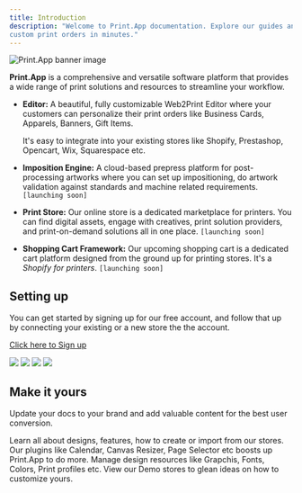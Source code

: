 ```yaml
---
title: Introduction
description: "Welcome to Print.App documentation. Explore our guides and examples to integrate it into your store and start accepting
custom print orders in minutes."
---
```

<Frame>
	<img alt="Print.App banner image" src="/images/banner.png" />
</Frame>

**Print.App** is a comprehensive and versatile software platform that provides a wide range of print solutions and resources to streamline your workflow.

* **Editor:** A beautiful, fully customizable Web2Print Editor where your customers can personalize their print orders like Business Cards, Apparels, Banners, Gift Items.

  It's easy to integrate into your existing stores like Shopify, Prestashop, Opencart, Wix, Squarespace etc.

* **Imposition Engine:** A cloud-based prepress platform for post-processing artworks where you can set up impositioning, do artwork validation against standards and machine related requirements. `[launching soon]`
  
* **Print Store:** Our online store is a dedicated marketplace for printers. You can find digital assets, engage with creatives, print solution providers, and print-on-demand solutions all in one place. `[launching soon]`

* **Shopping Cart Framework:** Our upcoming shopping cart is a dedicated cart platform designed from the ground up for printing stores. It's a *Shopify for printers*. `[launching soon]`

## Setting up

You can get started by signing up for our free account, and follow that up by connecting your existing or a new store the the account.

<Tip>[Click here to Sign up](https://admin.print.app/register)</Tip>

<CardGroup cols={2}>
    <Card href="installation/wordpress" title="Install on Wordpress">
		<img class="rounded-md" src="/images/wp.png" />
    </Card>
    <Card title="Install on Prestashop" href="installation/prestashop">
		<img class="rounded-md" src="/images/ps.png" />
    </Card>
	<Card title="Install on BigCommerce" href="installation/bigcommerce">
		<img class="rounded-md" src="/images/bc.png" />
    </Card>
    <Card title="Install on OpenCart" href="installation/opencart">
		<img class="rounded-md" src="/images/oc.png" />
    </Card>
</CardGroup>

## Make it yours

Update your docs to your brand and add valuable content for the best user conversion.

<CardGroup cols={2}>
    <Card
        title="Designs"
        icon="palette" color="#eab308"
        href="designs">
        Learn all about designs, features, how to create or import from our stores.
    </Card>
    <Card
        title="Add Plugins"
        icon="screwdriver-wrench" color="#22c55e"
        href="plugins">
        Our plugins like Calendar, Canvas Resizer, Page Selector etc boosts up Print.App to do more.
    </Card>
    <Card
        title="Design Resources"
        icon="stars" color="#a855f7"
        href="graphics">
        Manage design resources like Grapchis, Fonts, Colors, Print profiles etc.
    </Card>
    <Card
        title="Get Inspiration"
        icon="lightbulb" color="#f43f5e"
        href="https://demos.print.app">
        View our Demo stores to glean ideas on how to customize yours.
    </Card>
</CardGroup>
